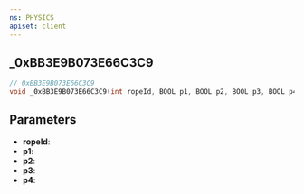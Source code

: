 ```yaml
---
ns: PHYSICS
apiset: client
---
```

## _0xBB3E9B073E66C3C9

```c
// 0xBB3E9B073E66C3C9
void _0xBB3E9B073E66C3C9(int ropeId, BOOL p1, BOOL p2, BOOL p3, BOOL p4);
```


## Parameters
* **ropeId**:
* **p1**:
* **p2**:
* **p3**:
* **p4**:
